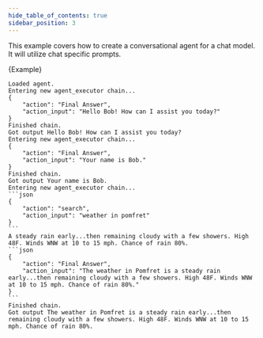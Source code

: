 ```yaml
---
hide_table_of_contents: true
sidebar_position: 3
---
```



This example covers how to create a conversational agent for a chat model. It will utilize chat specific prompts.

<CodeBlock language="typescript">{Example}</CodeBlock>

````
Loaded agent.
Entering new agent_executor chain...
{
    "action": "Final Answer",
    "action_input": "Hello Bob! How can I assist you today?"
}
Finished chain.
Got output Hello Bob! How can I assist you today?
Entering new agent_executor chain...
{
    "action": "Final Answer",
    "action_input": "Your name is Bob."
}
Finished chain.
Got output Your name is Bob.
Entering new agent_executor chain...
```json
{
    "action": "search",
    "action_input": "weather in pomfret"
}
```
A steady rain early...then remaining cloudy with a few showers. High 48F. Winds WNW at 10 to 15 mph. Chance of rain 80%.
```json
{
    "action": "Final Answer",
    "action_input": "The weather in Pomfret is a steady rain early...then remaining cloudy with a few showers. High 48F. Winds WNW at 10 to 15 mph. Chance of rain 80%."
}
```
Finished chain.
Got output The weather in Pomfret is a steady rain early...then remaining cloudy with a few showers. High 48F. Winds WNW at 10 to 15 mph. Chance of rain 80%.
````
